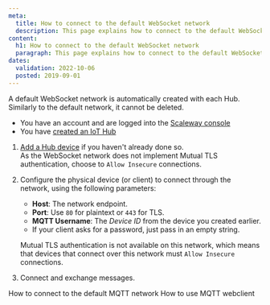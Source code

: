 ```yaml
---
meta:
  title: How to connect to the default WebSocket network
  description: This page explains how to connect to the default WebSocket network
content:
  h1: How to connect to the default WebSocket network
  paragraph: This page explains how to connect to the default WebSocket network
dates:
  validation: 2022-10-06
  posted: 2019-09-01
---
```


A default WebSocket network is automatically created with each Hub. Similarly to the default network, it cannot be deleted.

<Message type="requirement">

- You have an account and are logged into the [Scaleway console](https://console.scaleway.com)
- You have [created an IoT Hub](/iot/iot-hub/how-to/create-hub)

</Message>


1. [Add a Hub device](/iot/iot-hub/how-to/add-device) if you haven't already done so.  
As the WebSocket network does not implement Mutual TLS authentication, choose to `Allow Insecure` connections.
2. Configure the physical device (or client) to connect through the network, using the following parameters:

    - **Host**: The network endpoint.
    - **Port**: Use `80` for plaintext or `443` for TLS.
    - **MQTT Username**: The *Device ID* from the device you created earlier.
    - If your client asks for a password, just pass in an empty string.
    
    <Message type="important">

    Mutual TLS authentication is not available on this network, which means that devices that connect over this network must `Allow Insecure` connections.

    </Message>
3. Connect and exchange messages.

<Navigation title="See Also">
  <PreviousButton to="/iot/iot-hub/how-to/connect-default-mqtt-network/">How to connect to the default MQTT network</PreviousButton>
  <NextButton to="/iot/iot-hub/how-to/use-mqtt-webclient/">How to use MQTT webclient</NextButton>
</Navigation>
